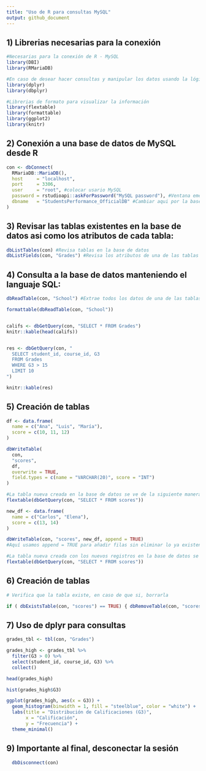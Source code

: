 ```yaml
---
title: "Uso de R para consultas MySQL"
output: github_document
---
```


## 1) Librerias necesarias para la conexión

```r

#Necesarias para la conexión de R - MySQL
library(DBI) 
library(RMariaDB)

#En caso de desear hacer consultas y manipular los datos usando la lógica dplyr
library(dplyr)
library(dbplyr)

#Librerias de formato para visualizar la información
library(flextable)
library(formattable)
library(ggplot2)
library(knitr)

```

## 2) Conexión a una base de datos de MySQL desde R

```r

con <- dbConnect(
  RMariaDB::MariaDB(),
  host     = "localhost",
  port     = 3306,
  user     = "root", #colocar usario MySQL
  password = rstudioapi::askForPassword("MySQL password"), #Ventana emergente para solicitar password
  dbname   = "StudentsPerformance_OfficialDB" #Cambiar aqui por la base de datos que se desea conectar
)

```

## 3) Revisar las tablas existentes en la base de datos asi como los atributos de cada tabla:

```r

dbListTables(con) #Revisa tablas en la base de datos
dbListFields(con, "Grades") #Revisa los atributos de una de las tablas

```


## 4) Consulta a la base de datos manteniendo el languaje SQL:

```r

dbReadTable(con, "School") #Extrae todos los datos de una de las tablas

formattable(dbReadTable(con, "School"))


califs <- dbGetQuery(con, "SELECT * FROM Grades")
knitr::kable(head(califs))


res <- dbGetQuery(con, "
  SELECT student_id, course_id, G3
  FROM Grades
  WHERE G3 > 15
  LIMIT 10
")

knitr::kable(res)


```

## 5) Creación de tablas

```r

df <- data.frame(
  name = c("Ana", "Luis", "María"),
  score = c(10, 11, 12)
)

dbWriteTable(
  con,
  "scores",
  df,
  overwrite = TRUE,
  field.types = c(name = "VARCHAR(20)", score = "INT")
)

#La tabla nueva creada en la base de datos se ve de la siguiente manera:
flextable(dbGetQuery(con, "SELECT * FROM scores"))

new_df <- data.frame(
  name = c("Carlos", "Elena"),
  score = c(13, 14)
)

dbWriteTable(con, "scores", new_df, append = TRUE)
#Aquí usamos append = TRUE para añadir filas sin eliminar lo ya existente

#La tabla nueva creada con los nuevos registros en la base de datos se ve de la siguiente manera:
flextable(dbGetQuery(con, "SELECT * FROM scores"))

```

## 6) Creación de tablas

```r

# Verifica que la tabla existe, en caso de que si, borrarla

if ( dbExistsTable(con, "scores") == TRUE) { dbRemoveTable(con, "scores") }

```

## 7) Uso de dplyr para consultas

```r

grades_tbl <- tbl(con, "Grades")

grades_high <- grades_tbl %>%
  filter(G3 > 0) %>%
  select(student_id, course_id, G3) %>%
  collect()

head(grades_high)

hist(grades_high$G3)

ggplot(grades_high, aes(x = G3)) +
  geom_histogram(binwidth = 1, fill = "steelblue", color = "white") +
  labs(title = "Distribución de Calificaciones (G3)",
       x = "Calificación",
       y = "Frecuencia") +
  theme_minimal()

```


## 9) Importante al final, desconectar la sesión

```r

  dbDisconnect(con)

```
